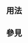 <includeonly><!-- 在這裡加入模板的保護標識 --></includeonly><noinclude>{{template doc page viewed directly}}</noinclude>
<!-- 在本行下編輯模板說明 -->

== 用法 ==

== 參見 ==

<includeonly>
<!-- 本行下加入模板的分類 -->

<!-- 本行下加入模板的跨語言鏈接 -->
</includeonly>
